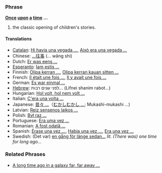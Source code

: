 ===Phrase===
'''[[Once]] [[upon]] [[a]] [[time]] ...'''

# the classic opening of children's stories.

====Translations====
*[[Catalan]]: [[Hi havia una vegada ...]], [[Això era una vegada ...]]
*Chinese: [[...往事]] (... wǎng shì)
*Dutch: [[Er was eens ...]]
*[[Esperanto]]: [[Iam estis ...]]
*Finnish: [[Olipa kerran ...]], [[Olipa kerran kauan sitten ...]]
*French: [[Il était une fois ...]], [[Il y avait une fois ...]]
*German: [[Es war einmal ...]]
*[[Hebrew]]: לפני שנים רבות... (Lifnei shanim rabot...)
*Hungarian: [[Hol volt, hol nem volt ...]]
*Italian: [[C'era una volta ...]]
*Japanese: [[昔々 ...]]（[[むかしむかし ...]]; Mukashi-mukashi ...)
*Latvian: [[Reiz sensenos laikos ...]]
*Polish: [[Był raz ...]]
*Portuguese: [[Era uma vez ...]]
*Romanian: [[A fost odată ...]]
*Spanish: [[Érase una vez ...]], [[Había una vez ...]], [[Era una vez ...]]
*Swedish: (Det var) [[en gång för länge sedan...]] ''lit. (There was) one time for long ago...''

===Related Phrases===

*[[A long time ago in a galaxy far, far away ...]]